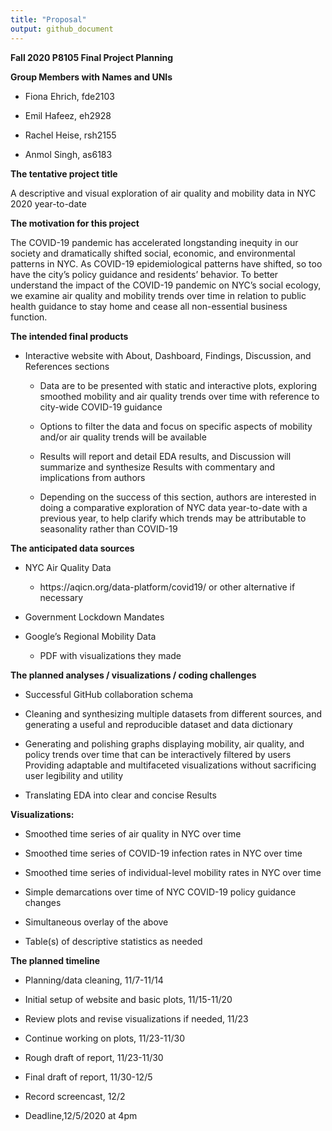 ---
title: "Proposal"
output: github_document
---

**Fall 2020 P8105 Final Project Planning**

**Group Members with Names and UNIs**

- Fiona Ehrich, fde2103

- Emil Hafeez, eh2928

- Rachel Heise, rsh2155

- Anmol Singh, as6183

**The tentative project title**

A descriptive and visual exploration of air quality and mobility data in NYC 2020 year-to-date

**The motivation for this project**

The COVID-19 pandemic has accelerated longstanding inequity in our society and dramatically shifted social, economic, and environmental patterns in NYC. As COVID-19 epidemiological patterns have shifted, so too have the city’s policy guidance and residents’ behavior. To better understand the impact of the COVID-19 pandemic on NYC’s social ecology, we examine air quality and mobility trends over time in relation to public health guidance to stay home and cease all non-essential business function.

**The intended final products**

- Interactive website with About, Dashboard, Findings, Discussion, and References sections

    - Data are to be presented with static and interactive plots, exploring smoothed mobility and air quality trends over time with reference to city-wide COVID-19 guidance
    
    - Options to filter the data and focus on specific aspects of mobility and/or air quality trends will be available
    
    - Results will report and detail EDA results, and Discussion will summarize and synthesize Results with commentary and implications from authors 
    
    - Depending on the success of this section, authors are interested in doing a comparative exploration of NYC data year-to-date with a previous year, to help clarify which trends may be attributable to seasonality rather than COVID-19
    
**The anticipated data sources**

- NYC Air Quality Data
    - https://aqicn.org/data-platform/covid19/  or other alternative if necessary
    
- Government Lockdown Mandates

- Google’s Regional Mobility Data

    - PDF with visualizations they made
    
**The planned analyses / visualizations / coding challenges**

- Successful GitHub collaboration schema

- Cleaning and synthesizing multiple datasets from different sources, and generating a useful and reproducible dataset and data dictionary

- Generating and polishing graphs displaying mobility, air quality, and policy trends over time that can be interactively filtered by users
Providing adaptable and multifaceted visualizations without sacrificing user legibility and utility

- Translating EDA into clear and concise Results

**Visualizations:**

- Smoothed time series of air quality in NYC over time

- Smoothed time series of  COVID-19 infection rates in NYC over time

- Smoothed time series of individual-level mobility rates in NYC over time

- Simple demarcations over time of NYC COVID-19 policy guidance changes

- Simultaneous overlay of the above

- Table(s) of descriptive statistics as needed

**The planned timeline**

- Planning/data cleaning, 11/7-11/14

- Initial setup of website and basic plots, 11/15-11/20

- Review plots and revise visualizations if needed, 11/23

- Continue working on plots, 11/23-11/30

- Rough draft of report, 11/23-11/30

- Final draft of report, 11/30-12/5

- Record screencast, 12/2

- Deadline,12/5/2020 at 4pm
